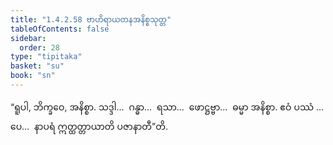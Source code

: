 ```yaml
---
title: "1.4.2.58 ဗာဟိရာယတနအနိစ္စသုတ္တ"
tableOfContents: false
sidebar:
  order: 28
type: "tipitaka"
basket: "su"
book: "sn"
---
```



<DynamicBreadcrumb />

<Division number="225" book="sn" e="ch" v="18" p="312">

<Paragraph number="917" book="sn">
“ရူပါ, ဘိက္ခဝေ, အနိစ္စာ. သဒ္ဒါ…  ဂန္ဓာ…  ရသာ…  ဖောဋ္ဌဗ္ဗာ…  ဓမ္မာ အနိစ္စာ. ဧဝံ ပဿံ …ပေ…  နာပရံ ဣတ္ထတ္တာယာတိ ပဇာနာတီ”တိ.
</Paragraph>
</Division>